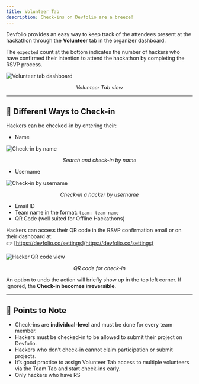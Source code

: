 ```yaml
---
title: Volunteer Tab
description: Check-ins on Devfolio are a breeze!
---
```


Devfolio provides an easy way to keep track of the attendees present at the hackathon through the <strong>Volunteer</strong> tab in the organizer dashboard.

The <code>expected</code> count at the bottom indicates the number of hackers who have confirmed their intention to attend the hackathon by completing the RSVP process.

<img src="/assets/image-9.21.webp" alt="Volunteer tab dashboard" />
<p align="center"><i>Volunteer Tab view</i></p>

---

## 🛂 Different Ways to Check-in

Hackers can be checked-in by entering their:

- Name  
<img src="/assets/checkin.gif" alt="Check-in by name" />
<p align="center"><i>Search and check-in by name</i></p>

- Username  
<img src="/assets/image-9.22.webp" alt="Check-in by username" />
<p align="center"><i>Check-in a hacker by username</i></p>

- Email ID  
- Team name in the format: <code>team: team-name</code>  
- QR Code (well suited for Offline Hackathons)

Hackers can access their QR code in the RSVP confirmation email or on their dashboard at:  
👉 [https://devfolio.co/settings](https://devfolio.co/settings)

<img src="/assets/image-9.23.webp" alt="Hacker QR code view" />
<p align="center"><i>QR code for check-in</i></p>

<Callout title="Heads up!" type="warning">
  An option to undo the action will briefly show up in the top left corner.  
  If ignored, the <strong>Check-in becomes irreversible</strong>.
</Callout>

---

## 📌 Points to Note

- Check-ins are **individual-level** and must be done for every team member.
- Hackers must be checked-in to be allowed to submit their project on Devfolio.
- Hackers who don’t check-in cannot claim participation or submit projects.
- It’s good practice to assign Volunteer Tab access to multiple volunteers via the Team Tab and start check-ins early.
- Only hackers who have RS
